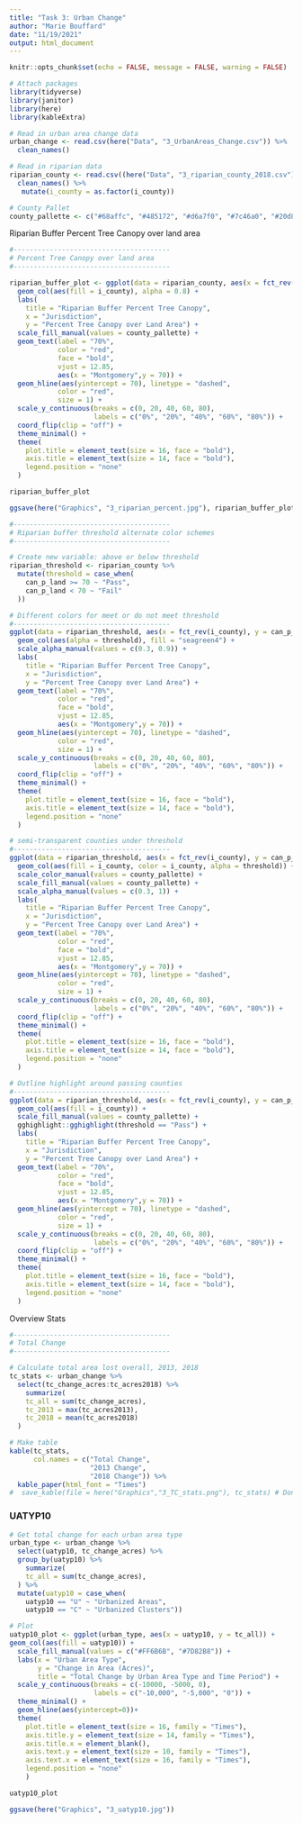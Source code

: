 ```yaml
---
title: "Task 3: Urban Change"
author: "Marie Bouffard"
date: "11/19/2021"
output: html_document
---
```


```r
knitr::opts_chunk$set(echo = FALSE, message = FALSE, warning = FALSE)
```

```r
# Attach packages
library(tidyverse)
library(janitor)
library(here)
library(kableExtra)

# Read in urban area change data
urban_change <- read.csv(here("Data", "3_UrbanAreas_Change.csv")) %>% 
  clean_names()

# Read in riparian data
riparian_county <- read.csv((here("Data", "3_riparian_county_2018.csv"))) %>% 
  clean_names() %>% 
   mutate(i_county = as.factor(i_county))

# County Pallet
county_pallette <- c("#68affc", "#485172", "#d6a7f0", "#7c46a0", "#20d8fd", "#155126", "#a2e84f", "#528f7a", "#7dd9a0", "#39970e", "#d0d9ae", "#e27040", "#f29180", "#e13224", "#922d4c", "#d9c937", "#fa217f", "#36f459", "#b825af", "#f27ff5", "#fda547", "#b7358d", "#a1e8af", "#7e52a0")

```

Riparian Buffer Percent Tree Canopy over land area
```r
#---------------------------------------
# Percent Tree Canopy over land area
#---------------------------------------

riparian_buffer_plot <- ggplot(data = riparian_county, aes(x = fct_rev(i_county), y = can_p_land)) +
  geom_col(aes(fill = i_county), alpha = 0.8) +
  labs(
    title = "Riparian Buffer Percent Tree Canopy",
    x = "Jurisdiction",
    y = "Percent Tree Canopy over Land Area") +
  scale_fill_manual(values = county_pallette) +
  geom_text(label = "70%",
            color = "red",
            face = "bold",
            vjust = 12.85,
            aes(x = "Montgomery",y = 70)) +
  geom_hline(aes(yintercept = 70), linetype = "dashed",
            color = "red",
            size = 1) +
  scale_y_continuous(breaks = c(0, 20, 40, 60, 80),
                     labels = c("0%", "20%", "40%", "60%", "80%")) +
  coord_flip(clip = "off") +
  theme_minimal() +
  theme(
    plot.title = element_text(size = 16, face = "bold"),
    axis.title = element_text(size = 14, face = "bold"),
    legend.position = "none"
  )

riparian_buffer_plot

ggsave(here("Graphics", "3_riparian_percent.jpg"), riparian_buffer_plot)


```

```r

#---------------------------------------
# Riparian buffer threshold alternate color schemes
#---------------------------------------

# Create new variable: above or below threshold
riparian_threshold <- riparian_county %>% 
  mutate(threshold = case_when(
    can_p_land >= 70 ~ "Pass",
    can_p_land < 70 ~ "Fail"
  ))

# Different colors for meet or do not meet threshold
#---------------------------------------
ggplot(data = riparian_threshold, aes(x = fct_rev(i_county), y = can_p_land)) +
  geom_col(aes(alpha = threshold), fill = "seagreen4") +
  scale_alpha_manual(values = c(0.3, 0.9)) +
  labs(
    title = "Riparian Buffer Percent Tree Canopy",
    x = "Jurisdiction",
    y = "Percent Tree Canopy over Land Area") +
  geom_text(label = "70%",
            color = "red",
            face = "bold",
            vjust = 12.85,
            aes(x = "Montgomery",y = 70)) +
  geom_hline(aes(yintercept = 70), linetype = "dashed",
            color = "red",
            size = 1) +
  scale_y_continuous(breaks = c(0, 20, 40, 60, 80),
                     labels = c("0%", "20%", "40%", "60%", "80%")) +
  coord_flip(clip = "off") +
  theme_minimal() +
  theme(
    plot.title = element_text(size = 16, face = "bold"),
    axis.title = element_text(size = 14, face = "bold"),
    legend.position = "none"
  )

# semi-transparent counties under threshold
#---------------------------------------
ggplot(data = riparian_threshold, aes(x = fct_rev(i_county), y = can_p_land)) +
  geom_col(aes(fill = i_county, color = i_county, alpha = threshold)) +
  scale_color_manual(values = county_pallette) +
  scale_fill_manual(values = county_pallette) +
  scale_alpha_manual(values = c(0.3, 1)) +
  labs(
    title = "Riparian Buffer Percent Tree Canopy",
    x = "Jurisdiction",
    y = "Percent Tree Canopy over Land Area") +
  geom_text(label = "70%",
            color = "red",
            face = "bold",
            vjust = 12.85,
            aes(x = "Montgomery",y = 70)) +
  geom_hline(aes(yintercept = 70), linetype = "dashed",
            color = "red",
            size = 1) +
  scale_y_continuous(breaks = c(0, 20, 40, 60, 80),
                     labels = c("0%", "20%", "40%", "60%", "80%")) +
  coord_flip(clip = "off") +
  theme_minimal() +
  theme(
    plot.title = element_text(size = 16, face = "bold"),
    axis.title = element_text(size = 14, face = "bold"),
    legend.position = "none"
  )

# Outline highlight around passing counties
#---------------------------------------
ggplot(data = riparian_threshold, aes(x = fct_rev(i_county), y = can_p_land)) +
  geom_col(aes(fill = i_county)) +
  scale_fill_manual(values = county_pallette) +
  gghighlight::gghighlight(threshold == "Pass") +
  labs(
    title = "Riparian Buffer Percent Tree Canopy",
    x = "Jurisdiction",
    y = "Percent Tree Canopy over Land Area") +
  geom_text(label = "70%",
            color = "red",
            face = "bold",
            vjust = 12.85,
            aes(x = "Montgomery",y = 70)) +
  geom_hline(aes(yintercept = 70), linetype = "dashed",
            color = "red",
            size = 1) +
  scale_y_continuous(breaks = c(0, 20, 40, 60, 80),
                     labels = c("0%", "20%", "40%", "60%", "80%")) +
  coord_flip(clip = "off") +
  theme_minimal() +
  theme(
    plot.title = element_text(size = 16, face = "bold"),
    axis.title = element_text(size = 14, face = "bold"),
    legend.position = "none"
  )

```

Overview Stats
```r

#---------------------------------------
# Total Change
#---------------------------------------

# Calculate total area lost overall, 2013, 2018
tc_stats <- urban_change %>% 
  select(tc_change_acres:tc_acres2018) %>% 
    summarize(
    tc_all = sum(tc_change_acres),
    tc_2013 = max(tc_acres2013),
    tc_2018 = mean(tc_acres2018)
  )

# Make table
kable(tc_stats,
      col.names = c("Total Change",
                    "2013 Change",
                    "2018 Change")) %>%
  kable_paper(html_font = "Times")
#  save_kable(file = here("Graphics","3_TC_stats.png"), tc_stats) # Don't know what this isn't exporting an image

```

### UATYP10
```r

# Get total change for each urban area type
urban_type <- urban_change %>% 
  select(uatyp10, tc_change_acres) %>% 
  group_by(uatyp10) %>% 
    summarize(
    tc_all = sum(tc_change_acres),
  ) %>%
  mutate(uatyp10 = case_when(
    uatyp10 == "U" ~ "Urbanized Areas",
    uatyp10 == "C" ~ "Urbanized Clusters"))

# Plot
uatyp10_plot <- ggplot(urban_type, aes(x = uatyp10, y = tc_all)) +
geom_col(aes(fill = uatyp10)) +
  scale_fill_manual(values = c("#FF6B6B", "#7D82B8")) +
  labs(x = "Urban Area Type",
       y = "Change in Area (Acres)",
       title = "Total Change by Urban Area Type and Time Period") +
  scale_y_continuous(breaks = c(-10000, -5000, 0),
                     labels = c("-10,000", "-5,000", "0")) +
  theme_minimal() +
  geom_hline(aes(yintercept=0))+
  theme(
    plot.title = element_text(size = 16, family = "Times"),
    axis.title.y = element_text(size = 14, family = "Times"),
    axis.title.x = element_blank(),
    axis.text.y = element_text(size = 10, family = "Times"),
    axis.text.x = element_text(size = 16, family = "Times"),
    legend.position = "none"
    )

uatyp10_plot

ggsave(here("Graphics", "3_uatyp10.jpg"))

```

